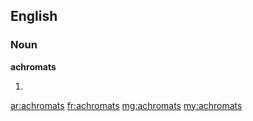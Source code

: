 ==English==

===Noun===
'''achromats'''
# {{plural of|achromat}}

[[ar:achromats]]
[[fr:achromats]]
[[mg:achromats]]
[[my:achromats]]